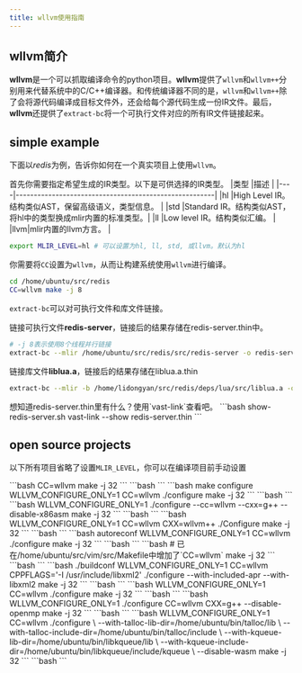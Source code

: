 ```yaml
---
title: wllvm使用指南
---
```


## wllvm简介

**wllvm**是一个可以抓取编译命令的python项目。**wllvm**提供了`wllvm`和`wllvm++`分别用来代替系统中的C/C++编译器。和传统编译器不同的是，`wllvm`和`wllvm++`除了会将源代码编译成目标文件外，还会给每个源代码生成一份IR文件。最后，**wllvm**还提供了`extract-bc`将一个可执行文件对应的所有IR文件链接起来。

## simple example
下面以*redis*为例，告诉你如何在一个真实项目上使用`wllvm`。

<Steps>
<Step title="设置wllvm环境变量">

首先你需要指定希望生成的IR类型。以下是可供选择的IR类型。
|类型 |描述                                                   |
|----|-------------------------------------------------------|
|hl  |High Level IR。结构类似AST，保留高级语义，类型信息。         |
|std |Standard IR。结构类似AST，将hl中的类型换成mlir内置的标准类型。|
|ll  |Low level IR。结构类似汇编。                              |
|llvm|mlir内置的llvm方言。                                     |

```bash setup-env.sh
export MLIR_LEVEL=hl # 可以设置为hl, ll, std, 或llvm。默认为hl
```
</Step>

<Step title="使用wllvm编译">

你需要将`CC`设置为`wllvm`，从而让构建系统使用`wllvm`进行编译。
```bash compile-redis.sh
cd /home/ubuntu/src/redis
CC=wllvm make -j 8
```
</Step>

<Step title="使用extract-bc链接">

`extract-bc`可以对可执行文件和库文件链接。

链接可执行文件**redis-server**，链接后的结果存储在redis-server.thin中。
```bash link-redis-server.sh
# -j 8表示使用8个线程并行链接
extract-bc --mlir /home/ubuntu/src/redis/src/redis-server -o redis-server.thin -j 8
```

链接库文件**liblua.a**，链接后的结果存储在liblua.a.thin
```bash link-liblua.sh
extract-bc --mlir -b /home/lidongyan/src/redis/deps/lua/src/liblua.a -o liblua.a.thin
```
</Step>

<Step title="使用vast-link查看.thin文件">
想知道redis-server.thin里有什么？使用`vast-link`查看吧。
```bash show-redis-server.sh
vast-link --show redis-server.thin
```
</Step>
</Steps>

## open source projects

<Note>以下所有项目省略了设置`MLIR_LEVEL`，你可以在编译项目前手动设置</Note>

<AccordionGroup>
  <Accordion title="redis">
  <Tabs>
    <Tab title="编译">
    ```bash
    CC=wllvm make -j 32
    ```
    </Tab>
    <Tab title="链接">
    ```bash
    ```
    </Tab>
  </Tabs>
  </Accordion>

  <Accordion title="git">
  <Tabs>
    <Tab title="编译">
    ```bash
    make configure
    WLLVM_CONFIGURE_ONLY=1 CC=wllvm ./configure
    make -j 32
    ```
    </Tab>
    <Tab title="链接">
    ```bash
    ```
    </Tab>
  </Tabs>
  </Accordion>

  <Accordion title="FFmpeg">
  <Tabs>
    <Tab title="编译">
    ```bash
    WLLVM_CONFIGURE_ONLY=1 ./configure --cc=wllvm --cxx=g++ --disable-x86asm
    make -j 32
    ```
    </Tab>
    <Tab title="链接">
    ```bash
    ```
    </Tab>
  </Tabs>
  </Accordion>

  <Accordion title="openssl">
  <Tabs>
    <Tab title="编译">
    ```bash
    WLLVM_CONFIGURE_ONLY=1 CC=wllvm CXX=wllvm++ ./Configure
    make -j 32
    ```
    </Tab>
    <Tab title="链接">
    ```bash
    ```
    </Tab>
  </Tabs>
  </Accordion>

  <Accordion title="openssh">
  <Tabs>
    <Tab title="编译">
    ```bash
    autoreconf
    WLLVM_CONFIGURE_ONLY=1 CC=wllvm ./configure
    make -j 32
    ```
    </Tab>
    <Tab title="链接">
    ```bash
    ```
    </Tab>
  </Tabs>
  </Accordion>

  <Accordion title="vim">
  <Tabs>
    <Tab title="编译">
    ```bash
    # 已在/home/ubuntu/src/vim/src/Makefile中增加了`CC=wllvm`
    make -j 32
    ```
    </Tab>
    <Tab title="链接">
    ```bash
    ```
    </Tab>
  </Tabs>
  </Accordion>

  <Accordion title="httpd">
  <Tabs>
    <Tab title="编译">
    ```bash
    ./buildconf
    WLLVM_CONFIGURE_ONLY=1 CC=wllvm CPPFLAGS='-I /usr/include/libxml2' ./configure --with-included-apr --with-libxml2
    make -j 32
    ```
    </Tab>
    <Tab title="链接">
    ```bash
    ```
    </Tab>
  </Tabs>
  </Accordion>

  <Accordion title="coturn">
  <Tabs>
    <Tab title="编译">
    ```bash
    WLLVM_CONFIGURE_ONLY=1 CC=wllvm ./configure
    make -j 32
    ```
    </Tab>
    <Tab title="链接">
    ```bash
    ```
    </Tab>
  </Tabs>
  </Accordion>

  <Accordion title="ImageMagicK">
  <Tabs>
    <Tab title="编译">
    ```bash
    WLLVM_CONFIGURE_ONLY=1 ./configure CC=wllvm CXX=g++ --disable-openmp
    make -j 32
    ```
    </Tab>
    <Tab title="链接">
    ```bash
    ```
    </Tab>
  </Tabs>
  </Accordion>

  <Accordion title="freeradius">
  <Tabs>
    <Tab title="编译">
    ```bash
    WLLVM_CONFIGURE_ONLY=1 CC=wllvm ./configure \
      --with-talloc-lib-dir=/home/ubuntu/bin/talloc/lib \
      --with-talloc-include-dir=/home/ubuntu/bin/talloc/include \
      --with-kqueue-lib-dir=/home/ubuntu/bin/libkqueue/lib \
      --with-kqueue-include-dir=/home/ubuntu/bin/libkqueue/include/kqueue \
      --disable-wasm
    make -j 32
    ```
    </Tab>
    <Tab title="链接">
    ```bash
    ```
    </Tab>
  </Tabs>
  </Accordion>
</AccordionGroup>